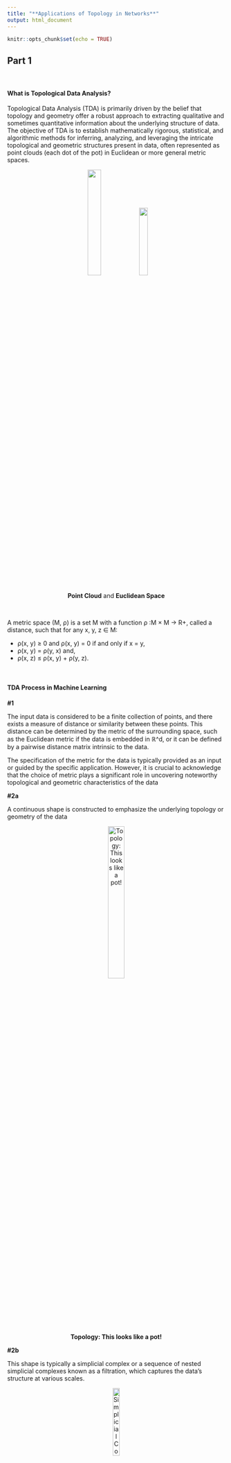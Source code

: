 ```yaml
---
title: "**Applications of Topology in Networks**"
output: html_document
---
```


```r
knitr::opts_chunk$set(echo = TRUE)
```
## Part 1

<br>

#### **What is Topological Data Analysis?**

  Topological Data Analysis (TDA) is primarily driven by the belief that topology and geometry offer a robust approach to extracting qualitative and sometimes quantitative information about the underlying structure of data. The objective of TDA is to establish mathematically rigorous, statistical, and  algorithmic methods for inferring, analyzing, and leveraging the intricate topological and geometric structures present in data, often represented as point clouds (each dot of the pot) in Euclidean or more general metric spaces.
 
<center>
![](Images/Point_cloud_torus.gif){width=25%}![](Images/Pot.png){width=20%}   
**Point Cloud** and **Euclidean Space**
</center>

<br>
 
 A metric space (M, ρ) is a set M with a function ρ ∶M × M → R+, called a distance, such that for any x, y, z ∈ M:
 
  * ρ(x, y) ≥ 0 and ρ(x, y) = 0 if and only if x = y,  
  * ρ(x, y) = ρ(y, x) and,  
  * ρ(x, z) ≤ ρ(x, y) + ρ(y, z).
    
<br>

#### **TDA Process in Machine Learning**

**#1**

  The input data is considered to be a finite collection of points, and there exists a
measure of distance or similarity between these points. This distance can be determined by the metric of the surrounding space, such as the Euclidean metric if the data is embedded in ℝ^d, or it can be defined by a pairwise distance matrix intrinsic to the data.  

  The specification of the metric for the data is typically provided as an input or guided by the specific application. However, it is crucial to acknowledge that the choice of metric plays a significant role in uncovering noteworthy topological and geometric characteristics of the data

**#2a**

  A continuous shape is constructed to emphasize the underlying topology or geometry of the data
<center>
  ![**Topology: This looks like a pot!**](Images/Pot.png){width=30%}
</center>

**#2b**

  This shape is typically a simplicial complex or a sequence of nested simplicial complexes known as a filtration, which captures the data's structure at various scales.
<center>
  ![**Simplicial Complex**](Images/SC.png){width=20%}
</center>

**#2c**

  This shape is typically a simplicial complex or a sequence of nested simplicial complexes known as a filtration, which captures the data's structure at various scales.
<center>
  ![**Filtration**](Images/filtration.png)
</center>

**#2d**

  Simplicial complexes can be seen as higher-dimensional extensions of neighborhood graphs commonly used in standard data analysis and learning algorithms.
  
  The task at hand is to define these structures in a way that is mathematically proven to reflect meaningful information about the data's structure and can be efficiently constructed and manipulated in practical applications.
<center>
  ![](Images/multi.png){width=45%}
</center>

**#3**

  The structures constructed on the data provide a means to extract topological or geometric information.It may involve generating rough summaries or approximations that require specific methods, such as persistent homology, to extract relevant information.
<center>
  ![**What do you see in this filtration?**](Images/filtration.png)
</center>

**#4**

  The topological and geometric information extracted offers novel sets of features
and descriptors for the data. These features can enhance the understanding of the data, especially through visualization techniques. They can also be combined with other types of features to enable more comprehensive analysis and facilitate machine learning tasks. Furthermore, this information can be utilized to design data analysis and machine
learning models that are well-suited to the specific characteristics of the data. An essential consideration at this stage is demonstrating the added value and
complementarity of the information provided by TDA tools compared to other
features.

  Understanding how the extracted information complements existing features and showcases its advantages is a key aspect of this process.

<br>

#### **The Language of TDA**

**#Simplicial complexes - 1**

  Simplicial complexes can be regarded as an extension of graphs to higher dimensions. They are mathematical entities that possess both **topological** and **combinatorial** characteristics, which makes them particularly valuable for Topological Data Analysis.
  
  Two important aspects of these mathematical objects:
  
  * Topological characteristics: Simplicial complexes have a topological nature, meaning they capture information about the connectivity and spatial relationships between their constituent simplices (e.g., vertices, edges, higher-dimensional faces). They provide a framework to study topological properties such as connectedness, boundaries, holes, and higher-dimensional structures.
  * Combinatorial characteristics: Simplicial complexes have combinatorial properties, which deal with the combinatorial arrangements and relationships between their simplices. These properties involve how the simplices are combined, their intersections, and the inclusion relations between different simplices.
    
**#Simplicial Complexes - 2**

  Given a set X = {x0,···,xk} C R^d consisting of k + 1 affinely independent points, the k-dimensional simplex σ = [x0,···xk] spanned by X can be defined as the convex hull of X.
  
  Affinely independent points refers to a set of points in a vector space that do not lie on the same affine subspace, except when the set consists of a single point. In other words, a set of points {x0, x1, x2,···,xn} is said to be affinely independent if there is no non-trivial linear combination of the points that results in the zero vector, except when all the coefficiants are zero.
  
  In layman's terms can be understood as a set of points that are not in a straight line or a flat plane.
  
**#Simplicial Complexes - 3**

  Given a set X {xo,···,Xk} C R^d consisting of k + 1 affinely independent points, the k- dimensional simplex σ = [x0,···,Xk] spanned by X can be defined as the convex hull of X.
  
  The convex hull of a set of points is the smallest convex shape or region that completely encloses all the points. In simpler terms, it is like finding the "outer boundary" that wraps around a given set of points.
  
  Mathematically, an n-dimensional simplex is defined as the convex hull of (n + 1) affinely independent points in n-dimensional space. In other words, it is the smallest convex shape or region that contains these points. For example, a 1-dimensional simplex is a line segment, a 2-dimensional simplex is a triangle, a 3-dimensional simplex is a tetrahedron, and so on.
<center>
  ![](Images/image.png){width=25%}
</center>

**#Simplicial Complexes - 4**

  Given a set X = {xo,···, xk} < R consisting of k + 1 affinely independent points, the k- dimensional simplex σ = [Xo,···, Xk] spanned by X can be defined as the convex hull of X.
  
  Mathematically, an n-dimensional simplex is defined as the convex hull of (n + 1) affinely independent points in n-dimensional space. In other words, it is the smallest convex shape or region that contains these points. For example, a 1-dimensional simplex is a line segment, a 2-dimensional simplex is a triangle, a 3-dimensional simplex is a tetrahedron, and so on.
<center>
  ![](Images/triangles.png){width=35%}
</center>

**#Simplicial Complexes - 5**

  A geometric simplicial complex K in R^d is a collection of simplices satisfying the following conditions:
  
  * Every face of a simplex in K is also a simplex in K.
  * The intersection of any two simplices in K is either empty or a common face shared by both simplices.

  The face of a simplex refers to a lower-dimensional simplex that is a subset of the original simplex. In other words, it is a subset of the vertices of the simplex that defines a smaller simplex within it.
  
**#Simplicial Complexes - 6**

  For example, in a 3-dimensional simplex (tetrahedron), the faces are triangles, and in a 4-dimensional simplex, the faces are tetrahedra. 

  The faces of a simplex are simplices themselves, but of lower dimension.
<center>
  ![](Images/tetrahedron.png){width=30%}
</center>

**#Simplicial Complexes - 7**
  
  The collection of simplices in a simplicial complex K forms a subset of Rd known as the underlying space of K, which inherits the topology of R^d. Consequently, K can be regarded as a topological space based on its underlying space. It's worth noting that once the vertices of K are determined, the combinatorial description of the collection of simplices, adhering to certain incidence rules, fully characterizes K.
  
  * When we say that a simplicial complex K can be regarded as a topological space based on its underlying space, we mean that we can associate a topological structure to K by considering the topology inherited from its underlying space.
  * The underlying space of K is a subset of Rd that contains all the points corresponding to the vertices, edges, faces, and higher-dimensional simplices of K.
    
**#Building simplicial complexes from data**

  There exist many ways to build simplicial complexes. We present here a few classical examples that are widely used in practice. An initial example is an immediate extension of the concept of an a-neighboring graph. 
  
  Suppose we have a set of points, X, in a metric space (M, p), and a real number a ≥ 0. The Vietoris-Rips complex, denoted as Ripsa (X), consists of simplices [xo,···, Xk] satisfying the condition that the distance between any pair of points, dx (xi, xj), is less than or equal to a for all (i, j).
  
  Each circle (called a closed ball) has a data point at its center, and the circle radius is the distance from the data point
<center>
  ![](Images/circles.png){width=55%}
</center>
  <br>
  However, it's important to note that in general, even when X is a finite subset of R^d, Ripsa (X) may not have a geometric realization in R^d. In other words, it may have a dimension higher than d. Can you figure out why?
  
  Closely connected to the Vietoris-Rips complex is the Čech complex, denoted as Cecha (X). It is defined as the set of simplices. [xo,···, Xk] such that the k + 1 closed balls, B(xi, α), have a non-empty intersection. It's worth noting that these two complexes are related as follows: Ripsa (X) is a subset of Cecha (X), and Cecha (X) is a subset of Rips2a (X). Additionally, if X is a subset of R^d, then Cecha (X) and Rips2a (X) share the same 1- dimensional skeleton, meaning they have the same set of vertices and edges.

**#Main Directions in TDA - simplified classification**

  Persistent Homology (PH): study of topological shapes that can fit into your data
  <center>
    ![](Images/image2.png){width=30%}
  </center>
  
  TDAMapper: the overall shape of your data  
  
  * Both have filtrations and distances, but Mapper studies about how your entire data is shaped and deduces insights from that shape.
  <center>
    ![](Images/image4.png){width=20%}
  </center>
  
#### **Persistent Homology in TDA.**

**#What is Homology?**
  
  Homology, in a nutshell, is a fundamental concept in algebraic topology that provides a powerful tool for formalizing and analyzing topological features of spaces or simplicial complexes in an algebraic manner. It enables us to capture and quantify the presence of different-dimensional "holes" within a given space.
  
  In homology, each dimension k corresponds to a vector space Нk, where the dimension of Hk intuitively represents the number of independent features of that dimension. For instance, the O-dimensional homology group Ho describes the connected components of the complex, the 1-dimensional homology group H1 represents the 1-dimensional loops or cycles, and the 2-dimensional homology group H2 captures the 2-dimensional cavities or voids within the space.
  
  Homology provides a rigorous framework for understanding and characterizing topological structures by associating vector spaces to each dimension, giving us valuable information about the presence and properties of various topological features within a space or simplicial complex.
  
  In simple terms, we are defining topological structures (i.e., k-dimensional holes) and counting them in a simplicial complex (SC). 
  
  What are these holes?
  
  * The term "dimensional holes" refers to the topological features captured by the homology groups of a simplicial complex.
  * These holes represent voids or empty spaces of different dimensions within the data.
  * In the context of TDA, the term "hole" does not refer to a literal physical hole but rather to a topological concept.
  * A dimensional hole can be understood as a region or subspace of the data that is missing or empty, characterized by the absence of certain simplices or simplicial structures.
    
  O-dimensional holes are connected components in a SC:
  
  * K1 has 12 0-dimensional holes  
  * K2 has larger balls, but there are still 12 holes.  
  * K3 now has edges between simplices. There are 6 0-dimensional holes.  
  * K4 has just one connected component; 1 0-dimensional hole.
    
  1-dimensional holes are loops in a SC:
  
  * K1 does not have a 1-dimensional hole  
  * K2 has larger balls, but no 1-dimensional holes.  
  * K3 now has edges between simplices, but no 1-dimensional holes.  
  * K4 has a loop now; it has a 1-dimensional hole.

<center>
  ![](Images/image2.png)
</center>

**#Homology**

  To extract summaries of such topological features at a mesoscopic level, we use Betti numbers. Betti-p number of a simplicial complex C of dimension d, denoted by ẞp (C), is defined as
<center>
  ![Betti numbers at increasing dissimilarity scales](Images/Homo.png){width=55%}
</center>
<center>
![](Images/Homo2.png){width=55%}
</center>

**#Persistent Homology**

  We can increase k as much as we want, however we do not see k>2 holes often in our experiments. 
  
  Formal definitions for the holes can be found in works such as  
  * Edelsbrunner, H. and Harer, J., 2008. Persistent homology-a survey. Contemporary mathematics, 453(26), pp.257-282.  
  * Otter, N., Porter, M.A., Tillmann, U., Grindrod, P. and Harrington, H.A., 2017. A roadmap for the computation of persistent homology. EPJ Data Science, 6, pp.1-38.
    
**#What is Persistent in PH?**
  
  Persistent homology in a nutshell:
  
  1. Given X data points in R^d  
  2. Find pairwise distances  
  3. Use a filtration threshold on distances from 0 to maximum  
      a. Create simplices and a simplicial complex out of them,  
      b. Identify certain topological features - what are they? We need to talk about shapes to answer this question.  
      c. Identify which holes persist (i.e., born and survive)
  4. Use the vectorization in ML tasks
    
**#What is filtration?**
  
  A filtration of a simplicial complex K is a collection of subcomplexes (Kr)rET that are nested, meaning that for any r0 and rp in the set T, if r is less than or equal to r0, then Kr is a subset of Kro.
  
  The entire complex K is obtained by taking the union of all the subcomplexes Kr for r in T. In a more general sense, a filtration of a topological space M is a collection of subspaces
(Mr)rET that are nested. Similar to the simplicial complex case, if r is less than or equal to
ro, then Mr is a subset of Mr0. The entire space M is obtained by taking the union of all the subspaces Mr for rin T.
<center>
  ![](Images/filtration.png)
</center>

**#Persistence Diagrams**
  
  In practical situations, the parameter r E T can often be interpreted as a scale parameter.
  
  We alternate between scale and distance to refer to r. We mostly use the term distance and use Є or α to refer to the distance threshold in our articles.
  
  Filtration tracks the appearance of shapes along the distance threshold α.
  
  The information gathered through filtration is stored in persistence diagrams (PDs), which consist of a multiset of points supported on the open half-plane {(αb, αa) Ɛ R^2: αb <

**#PD for 1-dimension holes**

<center>
  ![](Images/PD.png){width=70%}
</center>
<br>

**#Vectorizations for 0 and 1-dimensional holes**

<center>
  ![](Images/Vector.png){width=75%}
</center>
